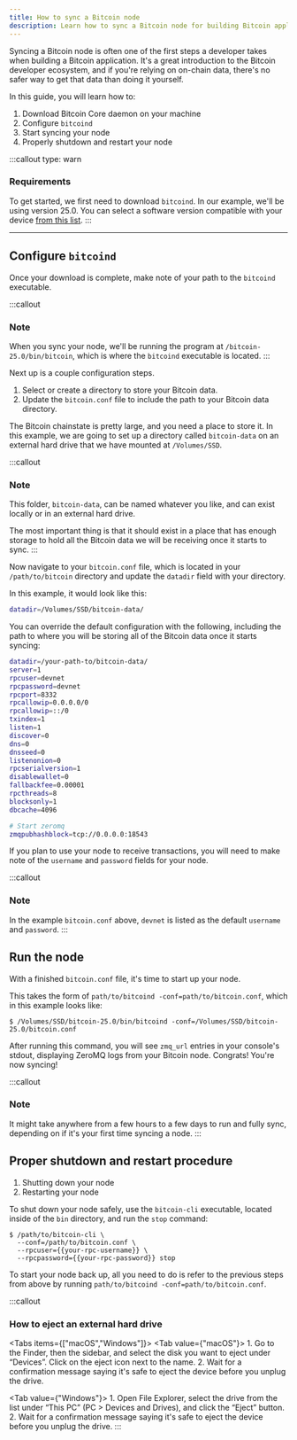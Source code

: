 ```yaml
---
title: How to sync a Bitcoin node
description: Learn how to sync a Bitcoin node for building Bitcoin applications.
---
```



Syncing a Bitcoin node is often one of the first steps a developer takes when building a Bitcoin application. It's a great introduction to the Bitcoin developer ecosystem, and if you're relying on on-chain data, there's no safer way to get that data than doing it yourself.

In this guide, you will learn how to:

1. Download Bitcoin Core daemon on your machine
2. Configure `bitcoind`
3. Start syncing your node
4. Properly shutdown and restart your node

:::callout
type: warn
### Requirements
To get started, we first need to download `bitcoind`. In our example, we'll be using version 25.0. You can select a software version compatible with your device [from this list](https://bitcoincore.org/bin/bitcoin-core-25.0).
:::

---

## Configure `bitcoind`

Once your download is complete, make note of your path to the `bitcoind` executable.

:::callout
### Note
When you sync your node, we'll be running the program at `/bitcoin-25.0/bin/bitcoin`, which is where the `bitcoind` executable is located.
:::

Next up is a couple configuration steps.

1. Select or create a directory to store your Bitcoin data.
2. Update the `bitcoin.conf` file to include the path to your Bitcoin data directory.

The Bitcoin chainstate is pretty large, and you need a place to store it. In this example, we are going to set up a directory called `bitcoin-data` on an external hard drive that we have mounted at `/Volumes/SSD`.

:::callout
### Note
This folder, `bitcoin-data`, can be named whatever you like, and can exist locally or in an external hard drive.
  
  The most important thing is that it should exist in a place that has enough storage to hold all the Bitcoin data we will be receiving once it starts to sync.
:::

Now navigate to your `bitcoin.conf` file, which is located in your `/path/to/bitcoin` directory and update the `datadir` field with your directory. 

In this example, it would look like this:

```bash bitcoin.conf
datadir=/Volumes/SSD/bitcoin-data/
```

<Accordions>
<Accordion title="Example bitcoin.conf">
You can override the default configuration with the following, including the path to where you will be storing all of the Bitcoin data once it starts syncing:

```bash
datadir=/your-path-to/bitcoin-data/
server=1
rpcuser=devnet
rpcpassword=devnet
rpcport=8332
rpcallowip=0.0.0.0/0
rpcallowip=::/0
txindex=1
listen=1
discover=0
dns=0
dnsseed=0
listenonion=0
rpcserialversion=1
disablewallet=0
fallbackfee=0.00001
rpcthreads=8
blocksonly=1
dbcache=4096

# Start zeromq
zmqpubhashblock=tcp://0.0.0.0:18543
```
</Accordion>
</Accordions>

If you plan to use your node to receive transactions, you will need to make note of the `username` and `password` fields for your node.

:::callout
### Note
In the example `bitcoin.conf` above, `devnet` is listed as the default `username` and `password`.
:::

## Run the node

With a finished `bitcoin.conf` file, it's time to start up your node.

This takes the form of `path/to/bitcoind -conf=path/to/bitcoin.conf`, which in this example looks like:

```terminal
$ /Volumes/SSD/bitcoin-25.0/bin/bitcoind -conf=/Volumes/SSD/bitcoin-25.0/bitcoin.conf
```

After running this command, you will see `zmq_url` entries in your console's stdout, displaying ZeroMQ logs from your Bitcoin node. Congrats! You're now syncing!

:::callout
### Note
It might take anywhere from a few hours to a few days to run and fully sync, depending on if it's your first time syncing a node.
:::

## Proper shutdown and restart procedure

1. Shutting down your node
2. Restarting your node

To shut down your node safely, use the `bitcoin-cli` executable, located inside of the `bin` directory, and run the `stop` command:

```terminal
$ /path/to/bitcoin-cli \
  --conf=/path/to/bitcoin.conf \
  --rpcuser={{your-rpc-username}} \
  --rpcpassword={{your-rpc-password}} stop
```

To start your node back up, all you need to do is refer to the previous steps from above by running `path/to/bitcoind -conf=path/to/bitcoin.conf`.

:::callout
### How to eject an external hard drive
<Tabs items={["macOS","Windows"]}>
  <Tab value={"macOS"}>
    1. Go to the Finder, then the sidebar, and select the disk you want to eject under “Devices”. Click on the eject icon next to the name.
    2. Wait for a confirmation message saying it's safe to eject the device before you unplug the drive.
  </Tab>

  <Tab value={"Windows"}>
    1. Open File Explorer, select the drive from the list under “This PC” (PC > Devices and Drives), and click the “Eject” button.
    2. Wait for a confirmation message saying it's safe to eject the device before you unplug the drive.
  </Tab>
</Tabs>
:::
